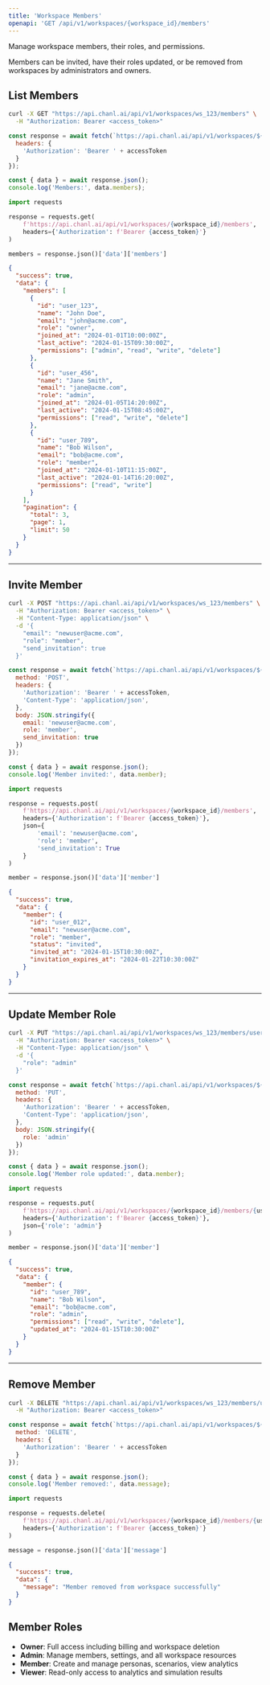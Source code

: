 ```yaml
---
title: 'Workspace Members'
openapi: 'GET /api/v1/workspaces/{workspace_id}/members'
---
```


Manage workspace members, their roles, and permissions.

Members can be invited, have their roles updated, or be removed from workspaces by administrators and owners.

## List Members

<RequestExample>

```bash cURL
curl -X GET "https://api.chanl.ai/api/v1/workspaces/ws_123/members" \
  -H "Authorization: Bearer <access_token>"
```

```javascript JavaScript
const response = await fetch(`https://api.chanl.ai/api/v1/workspaces/${workspaceId}/members`, {
  headers: {
    'Authorization': 'Bearer ' + accessToken
  }
});

const { data } = await response.json();
console.log('Members:', data.members);
```

```python Python
import requests

response = requests.get(
    f'https://api.chanl.ai/api/v1/workspaces/{workspace_id}/members',
    headers={'Authorization': f'Bearer {access_token}'}
)

members = response.json()['data']['members']
```

</RequestExample>

<ResponseExample>

```json List Members Response
{
  "success": true,
  "data": {
    "members": [
      {
        "id": "user_123",
        "name": "John Doe",
        "email": "john@acme.com",
        "role": "owner",
        "joined_at": "2024-01-01T10:00:00Z",
        "last_active": "2024-01-15T09:30:00Z",
        "permissions": ["admin", "read", "write", "delete"]
      },
      {
        "id": "user_456",
        "name": "Jane Smith",
        "email": "jane@acme.com",
        "role": "admin",
        "joined_at": "2024-01-05T14:20:00Z",
        "last_active": "2024-01-15T08:45:00Z",
        "permissions": ["read", "write", "delete"]
      },
      {
        "id": "user_789",
        "name": "Bob Wilson",
        "email": "bob@acme.com",
        "role": "member",
        "joined_at": "2024-01-10T11:15:00Z",
        "last_active": "2024-01-14T16:20:00Z",
        "permissions": ["read", "write"]
      }
    ],
    "pagination": {
      "total": 3,
      "page": 1,
      "limit": 50
    }
  }
}
```

</ResponseExample>

---

## Invite Member

<RequestExample>

```bash cURL
curl -X POST "https://api.chanl.ai/api/v1/workspaces/ws_123/members" \
  -H "Authorization: Bearer <access_token>" \
  -H "Content-Type: application/json" \
  -d '{
    "email": "newuser@acme.com",
    "role": "member",
    "send_invitation": true
  }'
```

```javascript JavaScript
const response = await fetch(`https://api.chanl.ai/api/v1/workspaces/${workspaceId}/members`, {
  method: 'POST',
  headers: {
    'Authorization': 'Bearer ' + accessToken,
    'Content-Type': 'application/json',
  },
  body: JSON.stringify({
    email: 'newuser@acme.com',
    role: 'member',
    send_invitation: true
  })
});

const { data } = await response.json();
console.log('Member invited:', data.member);
```

```python Python
import requests

response = requests.post(
    f'https://api.chanl.ai/api/v1/workspaces/{workspace_id}/members',
    headers={'Authorization': f'Bearer {access_token}'},
    json={
        'email': 'newuser@acme.com',
        'role': 'member',
        'send_invitation': True
    }
)

member = response.json()['data']['member']
```

</RequestExample>

<ResponseExample>

```json Invite Member Response
{
  "success": true,
  "data": {
    "member": {
      "id": "user_012",
      "email": "newuser@acme.com",
      "role": "member",
      "status": "invited",
      "invited_at": "2024-01-15T10:30:00Z",
      "invitation_expires_at": "2024-01-22T10:30:00Z"
    }
  }
}
```

</ResponseExample>

---

## Update Member Role

<RequestExample>

```bash cURL
curl -X PUT "https://api.chanl.ai/api/v1/workspaces/ws_123/members/user_789" \
  -H "Authorization: Bearer <access_token>" \
  -H "Content-Type: application/json" \
  -d '{
    "role": "admin"
  }'
```

```javascript JavaScript
const response = await fetch(`https://api.chanl.ai/api/v1/workspaces/${workspaceId}/members/${userId}`, {
  method: 'PUT',
  headers: {
    'Authorization': 'Bearer ' + accessToken,
    'Content-Type': 'application/json',
  },
  body: JSON.stringify({
    role: 'admin'
  })
});

const { data } = await response.json();
console.log('Member role updated:', data.member);
```

```python Python
import requests

response = requests.put(
    f'https://api.chanl.ai/api/v1/workspaces/{workspace_id}/members/{user_id}',
    headers={'Authorization': f'Bearer {access_token}'},
    json={'role': 'admin'}
)

member = response.json()['data']['member']
```

</RequestExample>

<ResponseExample>

```json Update Role Response
{
  "success": true,
  "data": {
    "member": {
      "id": "user_789",
      "name": "Bob Wilson",
      "email": "bob@acme.com",
      "role": "admin",
      "permissions": ["read", "write", "delete"],
      "updated_at": "2024-01-15T10:30:00Z"
    }
  }
}
```

</ResponseExample>

---

## Remove Member

<RequestExample>

```bash cURL
curl -X DELETE "https://api.chanl.ai/api/v1/workspaces/ws_123/members/user_789" \
  -H "Authorization: Bearer <access_token>"
```

```javascript JavaScript
const response = await fetch(`https://api.chanl.ai/api/v1/workspaces/${workspaceId}/members/${userId}`, {
  method: 'DELETE',
  headers: {
    'Authorization': 'Bearer ' + accessToken
  }
});

const { data } = await response.json();
console.log('Member removed:', data.message);
```

```python Python
import requests

response = requests.delete(
    f'https://api.chanl.ai/api/v1/workspaces/{workspace_id}/members/{user_id}',
    headers={'Authorization': f'Bearer {access_token}'}
)

message = response.json()['data']['message']
```

</RequestExample>

<ResponseExample>

```json Remove Member Response
{
  "success": true,
  "data": {
    "message": "Member removed from workspace successfully"
  }
}
```

</ResponseExample>

## Member Roles

- **Owner**: Full access including billing and workspace deletion
- **Admin**: Manage members, settings, and all workspace resources
- **Member**: Create and manage personas, scenarios, view analytics
- **Viewer**: Read-only access to analytics and simulation results
